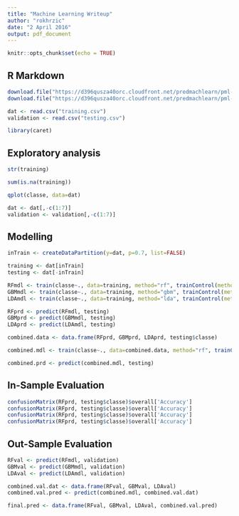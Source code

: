 ```yaml
---
title: "Machine Learning Writeup"
author: "rokhrzic"
date: "2 April 2016"
output: pdf_document
---
```


```r
knitr::opts_chunk$set(echo = TRUE)
```

## R Markdown

```r

download.file("https://d396qusza40orc.cloudfront.net/predmachlearn/pml-training.csv", "training.csv")
download.file("https://d396qusza40orc.cloudfront.net/predmachlearn/pml-testing.csv", "testing.csv")

dat <- read.csv("training.csv")
validation <- read.csv("testing.csv")

library(caret)
```

## Exploratory analysis

```r

str(training)

sum(is.na(training))

qplot(classe, data=dat)

dat <- dat[,-c(1:7)]
validation <- validation[,-c(1:7)]

```

## Modelling

```r

inTrain <- createDataPartition(y=dat, p=0.7, list=FALSE)

training <- dat[inTrain]
testing <- dat[-inTrain]

RFmdl <- train(classe~., data=training, method="rf", trainControl(method="cv", number=5))
GBMmdl <- train(classe~., data=training, method="gbm", trainControl(method="cv", number=5))
LDAmdl <- train(classe~., data=training, method="lda", trainControl(method="cv", number=5))

RFprd <- predict(RFmdl, testing)
GBMprd <- predict(GBMmdl, testing)
LDAprd <- predict(LDAmdl, testing)

combined.data <- data.frame(RFprd, GBMprd, LDAprd, testing$classe)

combined.mdl <- train(classe~., data=combined.data, method="rf", trainControl(method="cv", number=5))

combined.prd <- predict(combined.mdl, testing)

```

## In-Sample Evaluation

```r

confusionMatrix(RFprd, testing$classe)$overall['Accuracy']
confusionMatrix(RFprd, testing$classe)$overall['Accuracy']
confusionMatrix(RFprd, testing$classe)$overall['Accuracy']
confusionMatrix(RFprd, testing$classe)$overall['Accuracy']

```

## Out-Sample Evaluation

```r

RFval <- predict(RFmdl, validation)
GBMval <- predict(GBMmdl, validation)
LDAval <- predict(LDAmdl, validation)

combined.val.dat <- data.frame(RFval, GBMval, LDAval)
combined.val.pred <- predict(combined.mdl, combined.val.dat)

final.pred <- data.frame(RFval, GBMval, LDAval, combined.val.pred)

```

